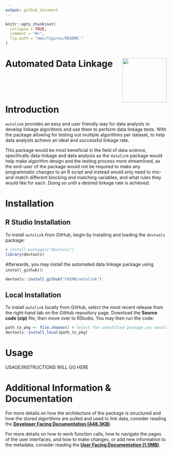 ```yaml
---
output: github_document
---
```


<!-- README.md is generated from README.Rmd. Please edit that file --> 

```r
knitr::opts_chunk$set(
  collapse = TRUE,
  comment = "#>",
  fig.path = "man/figures/README-"
)
```


# Automated Data Linkage <img src="man/figures/chimb_logo.jpg" align="right" height="138" />

<br><br><br>

# Introduction

`autolink` provides an easy and user friendly way for data analysts to develop linkage algorithms and use them to perform data linkage tests. With the
package allowing for testing out multiple algorithms per dataset, to help data analysts achieve an ideal and successful linkage rate.

This package would be most beneficial in the field of data science, specifically data-linkage and data analysis as the `datalink` package would help make algorithm design and the testing process more streamlined, as the end-user of the package would not be required to make any programmatic changes to an R script and instead would only need to mix-and-match different blocking and matching variables, and what rules they would like for each. Doing so until a desired linkage rate is achieved.

# Installation

## R Studio Installation

To install `autolink` from GitHub, begin by installing and loading the `devtools` package:
```r
# install.packages("devtools")
library(devtools)
```

Afterwards, you may install the automated data linkage package using `install_github()`:
```r
devtools::install_github("CHIMB/autolink")
```

## Local Installation

To install `autolink` locally from GitHub, select the most recent release from the right-hand tab on the GitHub repository page. Download the <b>Source code (zip)</b> file, then move over to RStudio. You may then run the code:
```r
path_to_pkg <- file.choose() # Select the unmodified package you downloaded from GitHub.
devtools::install_local(path_to_pkg)
```

# Usage

USAGE/INSTRUCTIONS WILL GO HERE
    
# Additional Information & Documentation

For more details on how the architecture of the package is structured and how the stored algorithms are pulled and used to link data, consider reading the [<b>Developer Facing Documentation (448.3KB)</b>](https://github.com/CHIMB/autolink/blob/main/docs/).

For more details on how to work function calls, how to navigate the pages of the user interfaces, and how to make changes, or add new information to the metadata, consider reading the [<b>User Facing Documentation (1.5MB)</b>](https://github.com/CHIMB/autolink/blob/main/docs/).
